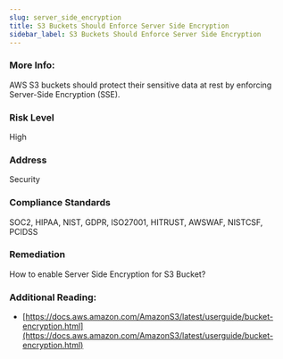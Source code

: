 ```yaml
---
slug: server_side_encryption
title: S3 Buckets Should Enforce Server Side Encryption
sidebar_label: S3 Buckets Should Enforce Server Side Encryption
---
```


### More Info:

AWS S3 buckets should protect their sensitive data at rest by enforcing Server-Side Encryption (SSE).

### Risk Level

High

### Address

Security

### Compliance Standards

SOC2, HIPAA, NIST, GDPR, ISO27001, HITRUST, AWSWAF, NISTCSF, PCIDSS

### Remediation

How to enable Server Side Encryption for S3 Bucket?

### Additional Reading:

- [https://docs.aws.amazon.com/AmazonS3/latest/userguide/bucket-encryption.html](https://docs.aws.amazon.com/AmazonS3/latest/userguide/bucket-encryption.html) 


